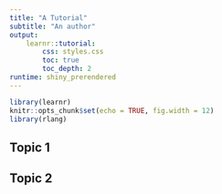 ```yaml
---
title: "A Tutorial"
subtitle: "An author"
output: 
    learnr::tutorial:
        css: styles.css
        toc: true
        toc_depth: 2
runtime: shiny_prerendered
---
```


```r
library(learnr)
knitr::opts_chunk$set(echo = TRUE, fig.width = 12)
library(rlang)
```


## Topic 1 



## Topic 2
